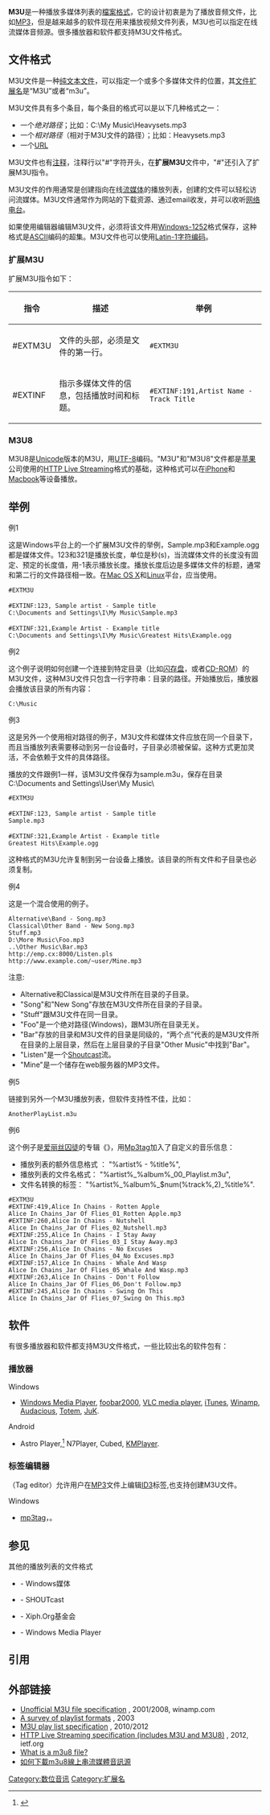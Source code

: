 {{noteTA|G1=IT}}
{{Infobox file format
| name = M3U
| extension = <tt>.m3u</tt> ([[Windows-1252|Windows-1252]]),<br><tt>.m3u8</tt> ([[UTF-8|UTF-8]])
| mime = application/x-mpegurl
| owner = 
| type code = <tt>M3U</tt>
| uniform code = 
| genre = [[播放列表|播放列表]]
| containerfor = 
| containedby = 
| extendedfrom = 
| extendedto = 
}}
'''M3U'''是一种播放多媒体列表的[[檔案格式|檔案格式]]，它的设计初衷是为了播放音频文件，比如[[MP3|MP3]]，但是越来越多的软件现在用来播放视频文件列表，M3U也可以指定在线流媒体音频源。很多播放器和软件都支持M3U文件格式。

==文件格式==
M3U文件是一种[[文本文件|纯文本文件]]，可以指定一个或多个多媒体文件的位置，其[[文件扩展名|文件扩展名]]是“M3U”或者“m3u”。

M3U文件具有多个条目，每个条目的格式可以是以下几种格式之一：
* 一个''绝对路径''；比如：C:\My Music\Heavysets.mp3
* 一个''相对路径''（相对于M3U文件的路径）；比如：Heavysets.mp3
* 一个[[URL|URL]]
M3U文件也有[[注释|注释]]，注释行以"#"字符开头，在'''扩展M3U'''文件中，"#"还引入了扩展M3U指令。

M3U文件的作用通常是创建指向在线[[流媒体|流媒体]]的播放列表，创建的文件可以轻松访问流媒体。M3U文件通常作为网站的下载资源、通过email收发，并可以收听[[网络电台|网络电台]]。

如果使用编辑器编辑M3U文件，必须将该文件用[[Windows-1252|Windows-1252]]格式保存，这种格式是[[ASCII|ASCII]]编码的超集。M3U文件也可以使用[[Latin-1|Latin-1]][[字符编码|字符编码]]。
===扩展M3U===
扩展M3U指令如下：
{| class="wikitable"
|-
! 指令 !! 描述 !! 举例
|-
| #EXTM3U || 文件的头部，必须是文件的第一行。 || <pre>#EXTM3U</pre>
|-
| #EXTINF || 指示多媒体文件的信息，包括播放时间和标题。 || <pre>#EXTINF:191,Artist Name - Track Title</pre>
|}

===M3U8===
M3U8是[[Unicode|Unicode]]版本的M3U，用[[UTF-8|UTF-8]]编码。"M3U"和"M3U8"文件都是[[苹果|苹果]]公司使用的[[HTTP_Live_Streaming|HTTP Live Streaming]]格式的基础，这种格式可以在[[iPhone|iPhone]]和[[Macbook|Macbook]]等设备播放。

==举例==
;例1
这是Windows平台上的一个扩展M3U文件的举例，Sample.mp3和Example.ogg都是媒体文件。123和321是播放长度，单位是秒(s)，当流媒体文件的长度没有固定、预定的长度值，用-1表示播放长度。播放长度后边是多媒体文件的标题，通常和第二行的文件路径相一致。在[[Mac_OS_X|Mac OS X]]和[[Linux|Linux]]平台，应当使用{{tsl|en|Unix Path|Unix路径}}。

 #EXTM3U
 
 #EXTINF:123, Sample artist - Sample title
 C:\Documents and Settings\I\My Music\Sample.mp3
 
 #EXTINF:321,Example Artist - Example title
 C:\Documents and Settings\I\My Music\Greatest Hits\Example.ogg

;例2
这个例子说明如何创建一个连接到特定目录（比如[[闪存盘|闪存盘]]，或者[[CD-ROM|CD-ROM]]）的M3U文件，这种M3U文件只包含一行字符串：目录的路径。开始播放后，播放器会播放该目录的所有内容：
 C:\Music

;例3
这是另外一个使用相对路径的例子，M3U文件和媒体文件应放在同一个目录下，而且当播放列表需要移动到另一台设备时，子目录必须被保留。这种方式更加灵活，不会依赖于文件的具体路径。

播放的文件跟例1一样，该M3U文件保存为sample.m3u，保存在目录 C:\Documents and Settings\User\My Music\
 #EXTM3U
 
 #EXTINF:123, Sample artist - Sample title
 Sample.mp3
 
 #EXTINF:321,Example Artist - Example title
 Greatest Hits\Example.ogg

这种格式的M3U允许复制到另一台设备上播放。该目录的所有文件和子目录也必须复制。

;例4
这是一个混合使用的例子。
 Alternative\Band - Song.mp3
 Classical\Other Band - New Song.mp3
 Stuff.mp3
 D:\More Music\Foo.mp3
 ..\Other Music\Bar.mp3
 <nowiki>http://emp.cx:8000/Listen.pls</nowiki>
 <nowiki>http://www.example.com/~user/Mine.mp3</nowiki>

注意:
* Alternative和Classical是M3U文件所在目录的子目录。
* "Song"和"New Song"存放在M3U文件所在目录的子目录。
* "Stuff"跟M3U文件在同一目录。
* "Foo"是一个绝对路径(Windows)，跟M3U所在目录无关。
* "Bar"存放的目录和M3U文件的目录是同级的，“两个点”代表的是M3U文件所在目录的上层目录，然后在上层目录的子目录"Other Music"中找到"Bar"。
* "Listen"是一个[[Shoutcast|Shoutcast]]流。
* "Mine"是一个储存在web服务器的MP3文件。

;例5

链接到另外一个M3U播放列表，但软件支持性不佳，比如：

 AnotherPlayList.m3u

;例6
这个例子是[[爱丽丝囚徒|爱丽丝囚徒]]的专辑《{{tsl|en|Jar of Flies|Jar of Flies}}》，用[[Mp3tag|Mp3tag]]加入了自定义的音乐信息：
* 播放列表的额外信息格式 ： "%artist% - %title%",
* 播放列表的文件名格式： "%artist%_%album%_00_Playlist.m3u",
* 文件名转换的标签：  "%artist%_%album%_$num(%track%,2)_%title%".

 #EXTM3U
 #EXTINF:419,Alice In Chains - Rotten Apple
 Alice In Chains_Jar Of Flies_01_Rotten Apple.mp3
 #EXTINF:260,Alice In Chains - Nutshell
 Alice In Chains_Jar Of Flies_02_Nutshell.mp3
 #EXTINF:255,Alice In Chains - I Stay Away
 Alice In Chains_Jar Of Flies_03_I Stay Away.mp3
 #EXTINF:256,Alice In Chains - No Excuses
 Alice In Chains_Jar Of Flies_04_No Excuses.mp3
 #EXTINF:157,Alice In Chains - Whale And Wasp
 Alice In Chains_Jar Of Flies_05_Whale And Wasp.mp3
 #EXTINF:263,Alice In Chains - Don't Follow
 Alice In Chains_Jar Of Flies_06_Don't Follow.mp3
 #EXTINF:245,Alice In Chains - Swing On This
 Alice In Chains_Jar Of Flies_07_Swing On This.mp3

==软件==
有很多播放器和软件都支持M3U文件格式，一些比较出名的软件包有：

===播放器===
{{category see also|媒体播放器}}
;Windows
* [[Windows_Media_Player|Windows Media Player]], [[foobar2000|foobar2000]], [[VLC_media_player|VLC media player]], [[iTunes|iTunes]], [[Winamp|Winamp]], [[Audacious|Audacious]], [[Totem|Totem]], [[JuK|JuK]].

;Android
* Astro Player,<ref>{{Cite web |url=http://astroplayer.com/ |title=Astro Player official web-site |accessdate=2021-02-07 |archive-date=2009-12-01 |archive-url=https://web.archive.org/web/20091201025112/http://www.astroplayer.com/ |dead-url=no }}</ref> N7Player, Cubed, [[KMPlayer|KMPlayer]].

===标签编辑器===
{{tsl|en|Tag editor|标签编辑器}}（Tag editor）允许用户在[[MP3|MP3]]文件上编辑[[ID3|ID3]]标签,也支持创建M3U文件。

;Windows
* [[mp3tag|mp3tag]]，{{tsl|en|puddletag}}。

==参见==
; 其他的播放列表的文件格式
* {{tsl|en|Advanced Stream Redirector|ASX}} - Windows媒体
* {{tsl|en|PLS (file format)|PLS}} - SHOUTcast
* {{tsl|en|XSPF|XSPF}} - Xiph.Org基金会
* {{tsl|en|Windows Media Player Playlist|WPL}} - Windows Media Player

==引用==
{{Reflist}}

==外部链接==
* [http://forums.winamp.com/showthread.php?threadid=65772 Unofficial M3U file specification] {{Wayback|url=http://forums.winamp.com/showthread.php?threadid=65772 |date=20210202210403 }}, 2001/2008, winamp.com
* [http://gonze.com/playlists/playlist-format-survey.html A survey of playlist formats] {{Wayback|url=http://gonze.com/playlists/playlist-format-survey.html |date=20200916162726 }}, 2003
* [http://schworak.com/blog/e39/m3u-play-list-specification/ M3U play list specification] {{Wayback|url=http://schworak.com/blog/e39/m3u-play-list-specification/ |date=20200419235944 }}, 2010/2012
* [http://tools.ietf.org/html/draft-pantos-http-live-streaming-08 HTTP Live Streaming specification (includes M3U and M3U8)] {{Wayback|url=http://tools.ietf.org/html/draft-pantos-http-live-streaming-08 |date=20201209103702 }}, 2012, ietf.org
* [https://web.archive.org/web/20150113165114/http://www.gravlab.com/2013/07/05/what-is-an-m3u8-file/ What is a m3u8 file?]
* [https://lifewth.com/vlc-m3u8-download/ 如何下載m3u8線上串流媒體音訊源 ] {{Wayback|url=https://lifewth.com/vlc-m3u8-download/ |date=20201126092535 }}

{{DEFAULTSORT:M3u}}
[[Category:数位音讯|Category:数位音讯]]
[[Category:扩展名|Category:扩展名]]